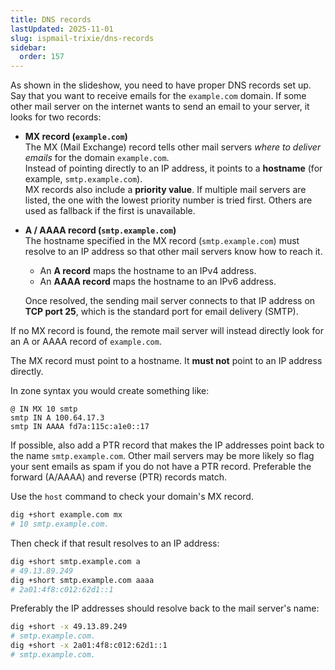 ```yaml
---
title: DNS records
lastUpdated: 2025-11-01
slug: ispmail-trixie/dns-records
sidebar:
  order: 157
---
```






<StepListReceive currentStep={1} />

As shown in the slideshow, you need to have proper DNS records set up. Say that you want to receive emails for the
`example.com` domain. If some other mail server on the internet wants to send an email to your server, it looks for two
records:

- **MX record (`example.com`)**  
  The MX (Mail Exchange) record tells other mail servers _where to deliver emails_ for the domain `example.com`.  
  Instead of pointing directly to an IP address, it points to a **hostname** (for example, `smtp.example.com`).  
  MX records also include a **priority value**. If multiple mail servers are listed, the one with the lowest priority
  number is tried first. Others are used as fallback if the first is unavailable.

- **A / AAAA record (`smtp.example.com`)**  
  The hostname specified in the MX record (`smtp.example.com`) must resolve to an IP address so that other mail servers
  know how to reach it.
  - An **A record** maps the hostname to an IPv4 address.
  - An **AAAA record** maps the hostname to an IPv6 address.

  Once resolved, the sending mail server connects to that IP address on **TCP port 25**, which is the standard port for
  email delivery (SMTP).

<Aside>

If no MX record is found, the remote mail server will instead directly look for an A or AAAA record of `example.com`.

</Aside>

<Aside type="caution">

The MX record must point to a hostname. It **must not** point to an IP address directly.

</Aside>

In zone syntax you would create something like:

```
@ IN MX 10 smtp
smtp IN A 100.64.17.3
smtp IN AAAA fd7a:115c:a1e0::17
```

If possible, also add a PTR record that makes the IP addresses point back to the name `smtp.example.com`. Other mail
servers may be more likely so flag your sent emails as spam if you do not have a PTR record. Preferable the forward
(A/AAAA) and reverse (PTR) records match.

<Aside icon="approve-check-circle" title="Test it">

Use the `host` command to check your domain's MX record.

```sh title="Example"
dig +short example.com mx
# 10 smtp.example.com.
```

Then check if that result resolves to an IP address:

```sh title="Example"
dig +short smtp.example.com a
# 49.13.89.249
dig +short smtp.example.com aaaa
# 2a01:4f8:c012:62d1::1
```

Preferably the IP addresses should resolve back to the mail server's name:

```sh title="Example"
dig +short -x 49.13.89.249
# smtp.example.com.
dig +short -x 2a01:4f8:c012:62d1::1
# smtp.example.com.
```

</Aside>
